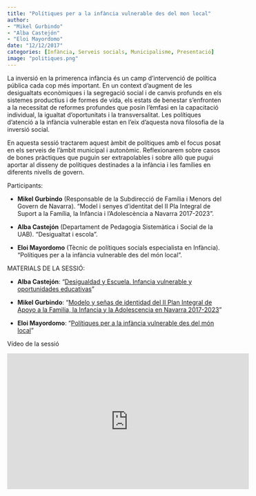 ```yaml
---
title: "Polítiques per a la infància vulnerable des del mon local"
author: 
- "Mikel Gurbindo"
- "Alba Castejón"
- "Eloi Mayordomo"
date: "12/12/2017"
categories: [Infància, Serveis socials, Municipalisme, Presentació]
image: "politiques.png"
---
```


La inversió en la primerenca infància és un camp d'intervenció de política pública cada cop més important. En un context d'augment de les desigualtats econòmiques i la segregació social i de canvis profunds en els sistemes productius i de formes de vida, els estats de benestar s'enfronten a la necessitat de reformes profundes que posin l'èmfasi en la capacitació individual, la igualtat d'oportunitats i la transversalitat. Les polítiques d'atenció a la infància vulnerable estan en l'eix d'aquesta nova filosofia de la inversió social.

En aquesta sessió tractarem aquest àmbit de polítiques amb el focus posat en els serveis de l'àmbit municipal i autonòmic. Reflexionarem sobre casos de bones pràctiques que puguin ser extrapolables i sobre allò que pugui aportar al disseny de polítiques destinades a la infància i les famílies en diferents nivells de govern.

Participants:

-   **Mikel Gurbindo** (Responsable de la Subdirecció de Família i Menors del Govern de Navarra). "Model i senyes d'identitat del II Pla Integral de Suport a la Família, la Infància i l'Adolescència a Navarra 2017-2023".

-   **Alba Castejón** (Departament de Pedagogia Sistemàtica i Social de la UAB). "Desigualtat i escola".

-   **Eloi Mayordomo** (Tècnic de polítiques socials especialista en Infància). "Polítiques per a la infància vulnerable des del món local".

MATERIALS DE LA SESSIÓ:

-   **Alba Castejón**: "[Desigualdad y Escuela. Infancia vulnerable y oportunidades educativas](https://igop.uab.cat/wp-content/uploads/2017/12/ALBA-CASTEJON-S17LAB-IGOP.pdf "Presentación Alba Castejón S17 LAB IGOP")"

-   **Mikel Gurbindo**: "[Modelo y señas de identidad del II Plan Integral de Apoyo a la Familia, la Infancia y la Adolescencia en Navarra 2017-2023](https://igop.uab.cat/wp-content/uploads/2017/12/MIKEL-GURBINDO-S17LAB-IGOP.pdf "Presentación Mikel Gurbindo S17. LAB IGÔP")"

-   **Eloi Mayordomo**: "[Polítiques per a la infància vulnerable des del món local](https://igop.uab.cat/wp-content/uploads/2017/12/ELOI-MAYORDOMO-S17LAB-IGOP.pdf "Presentación Eloi Mayordomo S17 LAB IGOP")"

Vídeo de la sessió

<iframe width="560" height="315" src="https://www.youtube.com/embed/CtghLs75c6U" title="YouTube video player" frameborder="0" allow="accelerometer; autoplay; clipboard-write; encrypted-media; gyroscope; picture-in-picture; web-share" allowfullscreen>

</iframe>

